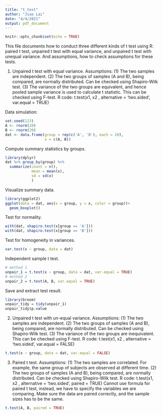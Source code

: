 ```yaml
---
title: "t_test"
author: "Jiao Lai"
date: "4/4/2021"
output: pdf_document
---
```


```r
knitr::opts_chunk$set(echo = TRUE)
```
This file documents how to conduct three different kinds of t test using R: paired t test, unpaired t test with equal variance, and unpaired t test with unequal variance. And assumptions, how to check assumptions for these tests.

1. Unpaired t test with equal variance.
Assumptions: (1) The two samples are independent. (2) The two groups of samples (A and B), being compared, are normally distributed. Can be checked using Shapiro-Wilk test. (3) The variance of the two groups are equivalent, and hence pooled sample variance is used to calculate t statistic. This can be checked using F-test.
R code: t.test(x1, x2 , alternative = 'two.sided', var.equal = TRUE)

Data simulation:
```r
set.seed(123)
A <- rnorm(20)
B <- rnorm(20)
dat <- data.frame(group = rep(c('A', 'B'), each = 20),
                  x = c(A, B))
```
Compute summary statistics by groups.

```r
library(dplyr)
dat %>% group_by(group) %>%
  summarize(count = n(),
            mean = mean(x),
            sd = sd(x)
            )
```
Visualize summary data.

```r
library(ggplot2)
ggplot(data = dat, aes(x = group, y = x, color = group))+
  geom_boxplot()

```
Test for normality.
```r
with(dat, shapiro.test(x[group == 'A']))
with(dat, shapiro.test(x[group == 'B']))
```
Test for homogeneity in variances.
```r
var.test(x ~ group, data = dat)
```
Independent sample t test.
```r
# method 1
unpair_1 = t.test(x ~ group, data = dat, var.equal = TRUE)
# method 2
unpair_2 = t.test(A, B, var.equal = TRUE)
```
Save and extract test result.
```r
library(broom)
unpair_tidy = tidy(unpair_1)
unpair_tidy$p.value
```
2. Unpaired t test with un-equal variance.
Assumptions: (1) The two samples are independent. (2) The two groups of samples (A and B), being compared, are normally distributed. Can be checked using Shapiro-Wilk test. (3) The variance of the two groups are inequivalent. This can be checked using F-test.
R code: t.test(x1, x2 , alternative = 'two.sided', var.equal = FALSE)
```r
t.test(x ~ group, data = dat, var.equal = FALSE)
```
3. Paired t test.
Assumptions: (1) The two samples are correlated. For example, the same group of subjects are observed at different time. (2) The two groups of samples (A and B), being compared, are normally distributed. Can be checked using Shapiro-Wilk test. 
R code: t.test(x1, x2 , alternative = 'two.sided', paired = TRUE)
Cannot use formula for paired t test, instead, we have to specify the variables we are comparing. Make sure the data are paired correctly, and the sample sizes has to be the same.
```r
t.test(A, B, paired = TRUE)

```